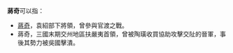 '''蔣奇'''可以指：
* [[蔣奇_(東漢)|蔣奇]]，袁紹部下將領，曾參與官渡之戰。
* 蔣奇，三國末期交州地區扶嚴夷首領，曾被陶璜收買協助攻擊交阯的晉軍，事後其勢力被吳國擊潰。

{{消歧义|Cat=二字蔣姓人名消歧義}}